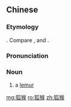 ==Chinese==
{{zh-forms}}
{{wikipedia|lang=zh}}

===Etymology===
{{zh-compound|狐|猴|[[fox]]|[[monkey]]}}. Compare {{cog|ja|狐猿|tr=kitsunezaru||fox monkey}}, {{cog|ko|여우원숭이||fox monkey}} and {{cog|vi|vượn cáo||fox [[ape]]}}.

===Pronunciation===
{{zh-pron
|m=húhóu
|c=wu4 hau4
|cat=n
}}

===Noun===
{{zh-noun}}

# a [[lemur]]

{{zh-cat|Prosimians}}

[[mg:狐猴]]
[[ro:狐猴]]
[[zh:狐猴]]